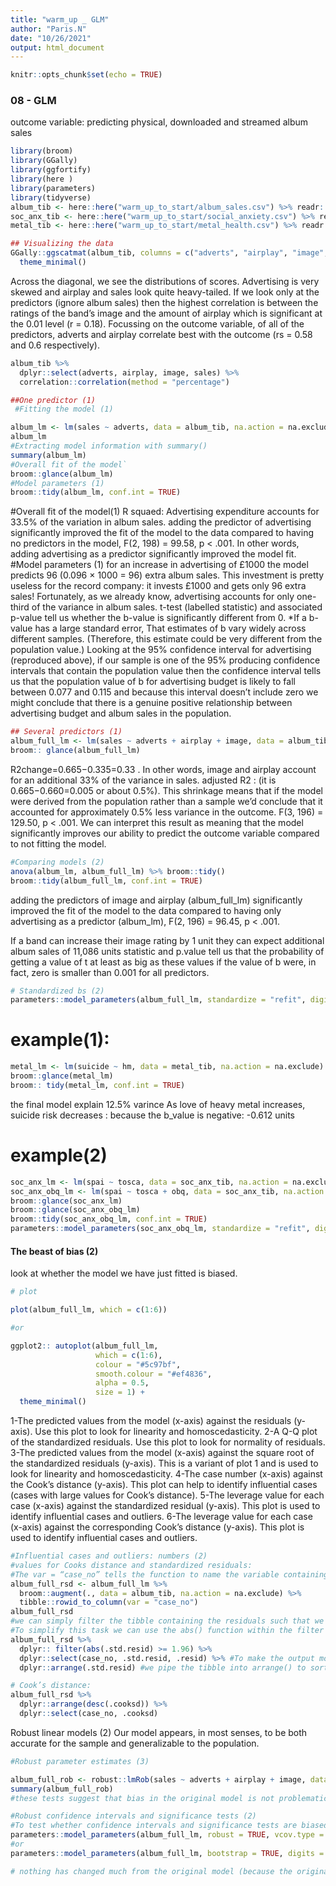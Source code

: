 ```yaml
---
title: "warm_up _ GLM"
author: "Paris.N"
date: "10/26/2021"
output: html_document
---
```


```r
knitr::opts_chunk$set(echo = TRUE)
```

### 08 - GLM
outcome variable: predicting physical, downloaded and streamed album sales
```r
library(broom) 
library(GGally)
library(ggfortify) 
library(here )
library(parameters) 
library(tidyverse)
album_tib <- here::here("warm_up_to_start/album_sales.csv") %>% readr::read_csv()
soc_anx_tib <- here::here("warm_up_to_start/social_anxiety.csv") %>% readr::read_csv()
metal_tib <- here::here("warm_up_to_start/metal_health.csv") %>% readr::read_csv()
```

```r
## Visualizing the data
GGally::ggscatmat(album_tib, columns = c("adverts", "airplay", "image", "sales")) +
  theme_minimal()

```
Across the diagonal, we see the distributions of scores. Advertising is very skewed and airplay and sales look quite heavy-tailed.
If we look only at the predictors (ignore album sales) then the highest correlation is between the ratings of the band’s image and the amount of airplay which is significant at the 0.01 level (r = 0.18). Focussing on the outcome variable, of all of the predictors, adverts and airplay correlate best with the outcome (rs = 0.58 and 0.6 respectively).

```r
album_tib %>%
  dplyr::select(adverts, airplay, image, sales) %>%
  correlation::correlation(method = "percentage")
```

```r
##One predictor (1)
 #Fitting the model (1)

album_lm <- lm(sales ~ adverts, data = album_tib, na.action = na.exclude)
album_lm
#Extracting model information with summary()
summary(album_lm)
#Overall fit of the model`
broom::glance(album_lm)
#Model parameters (1)
broom::tidy(album_lm, conf.int = TRUE)
```

#Overall fit of the model(1)
R squaed: Advertising expenditure accounts for 33.5% of the variation in album sales.
adding the predictor of advertising significantly improved the fit of the model to the data compared to having no predictors in the model, F(2, 198) = 99.58, p < .001. In other words, adding advertising as a predictor significantly improved the model fit.
#Model parameters (1)
for an increase in advertising of £1000 the model predicts 96 (0.096 × 1000 = 96) extra album sales. This investment is pretty useless for the record company: it invests £1000 and gets only 96 extra sales! Fortunately, as we already know, advertising accounts for only one-third of the variance in album sales.
t-test (labelled statistic) and associated p-value tell us whether the b-value is significantly different from 0. 
*If a b-value has a large standard error, That estimates of b vary widely across different samples. (Therefore, this estimate could be very different from the population value.)
Looking at the 95% confidence interval for advertising (reproduced above), if our sample is one of the 95% producing confidence intervals that contain the population value then the confidence interval tells us that the population value of b for advertising budget is likely to fall between 0.077 and 0.115 and because this interval doesn’t include zero we might conclude that there is a genuine positive relationship between advertising budget and album sales in the population.

```r
## Several predictors (1)
album_full_lm <- lm(sales ~ adverts + airplay + image, data = album_tib, na.action = na.exclude)
broom:: glance(album_full_lm)
```
R2change=0.665−0.335=0.33 . In other words, image and airplay account for an additional 33% of the variance in sales.
adjusted R2 : (it is 0.665−0.660=0.005 or about 0.5%). This shrinkage means that if the model were derived from the population rather than a sample we’d conclude that it accounted for approximately 0.5% less variance in the outcome.
F(3, 196) = 129.50, p < .001. We can interpret this result as meaning that the model significantly improves our ability to predict the outcome variable compared to not fitting the model.

```r
#Comparing models (2)
anova(album_lm, album_full_lm) %>% broom::tidy()
broom::tidy(album_full_lm, conf.int = TRUE)
```
adding the predictors of image and airplay (album_full_lm) significantly improved the fit of the model to the data compared to having only advertising as a predictor (album_lm), F(2, 196) = 96.45, p < .001.

If a band can increase their image rating by 1 unit they can expect additional album sales of 11,086 units 
statistic and p.value tell us that the probability of getting a value of t at least as big as these values if the value of b were, in fact, zero is smaller than 0.001 for all predictors.

```r
# Standardized bs (2)
parameters::model_parameters(album_full_lm, standardize = "refit", digits = 3)

```

# example(1): 

```r
metal_lm <- lm(suicide ~ hm, data = metal_tib, na.action = na.exclude)
broom::glance(metal_lm)
broom:: tidy(metal_lm, conf.int = TRUE)
```
the final model explain 12.5% varince
As love of heavy metal increases, suicide risk decreases : because the b_value is negative: -0.612 units

# example(2)

```r
soc_anx_lm <- lm(spai ~ tosca, data = soc_anx_tib, na.action = na.exclude)
soc_anx_obq_lm <- lm(spai ~ tosca + obq, data = soc_anx_tib, na.action = na.exclude)
broom::glance(soc_anx_lm)
broom::glance(soc_anx_obq_lm)
broom::tidy(soc_anx_obq_lm, conf.int = TRUE)
parameters::model_parameters(soc_anx_obq_lm, standardize = "refit", digits = 3)
```

#### The beast of bias (2)
look at whether the model we have just fitted is biased. 
```r
# plot

plot(album_full_lm, which = c(1:6))

#or

ggplot2:: autoplot(album_full_lm,
                   which = c(1:6),
                   colour = "#5c97bf",
                   smooth.colour = "#ef4836",
                   alpha = 0.5,
                   size = 1) + 
  theme_minimal()
```
1-The predicted values from the model (x-axis) against the residuals (y-axis). Use this plot to look for linearity and homoscedasticity.
2-A Q-Q plot of the standardized residuals. Use this plot to look for normality of residuals.
3-The predicted values from the model (x-axis) against the square root of the standardized residuals (y-axis). This is a variant of plot 1 and is used to look for linearity and homoscedasticity.
4-The case number (x-axis) against the Cook’s distance (y-axis). This plot can help to identify influential cases (cases with large values for Cook’s distance).
5-The leverage value for each case (x-axis) against the standardized residual (y-axis). This plot is used to identify influential cases and outliers.
6-The leverage value for each case (x-axis) against the corresponding Cook’s distance (y-axis). This plot is used to identify influential cases and outliers.


```r
#Influential cases and outliers: numbers (2)
#values for Cooks distance and standardized residuals:
#The var = “case_no” tells the function to name the variable containing the row numbers case_no
album_full_rsd <- album_full_lm %>% 
  broom::augment(., data = album_tib, na.action = na.exclude) %>%
  tibble::rowid_to_column(var = "case_no")
album_full_rsd
#we can simply filter the tibble containing the residuals such that we see only cases with a standardized residual that is less than −1.96 or greater than 1.96.
#To simplify this task we can use the abs() function within the filter to return the absolute value (ignores the plus or minus sign) of the residual. Doing so means that we can simply filter by values above 1.96 (or whatever threshold we want to use). 
album_full_rsd %>%
  dplyr:: filter(abs(.std.resid) >= 1.96) %>%
  dplyr::select(case_no, .std.resid, .resid) %>% #To make the output more focussed we can pipe the filtered tibble into select() and select only the case number, the standardized residual and the raw residual.  
  dplyr::arrange(.std.resid) #we pipe the tibble into arrange() to sort it by the size of .std.resid, so that the resulting table will list cases from the smallest standardized residual to the largest.

# Cook’s distance:
album_full_rsd %>% 
  dplyr::arrange(desc(.cooksd)) %>%
  dplyr::select(case_no, .cooksd)

```
Robust linear models (2)
Our model appears, in most senses, to be both accurate for the sample and generalizable to the population.
```r
#Robust parameter estimates (3)

album_full_rob <- robust::lmRob(sales ~ adverts + airplay + image, data = album_tib, na.action = na.exclude)
summary(album_full_rob)
#these tests suggest that bias in the original model is not problematic (because the p-value for these tests are not significant).
```

```r
#Robust confidence intervals and significance tests (2)
#To test whether confidence intervals and significance tests are biased we can estimate the model with standard errors designed for heteroscedastic residuals or if the sample size is small use a bootstrap.
parameters::model_parameters(album_full_lm, robust = TRUE, vcov.type = "HC4", digits = 3)
#or
parameters::model_parameters(album_full_lm, bootstrap = TRUE, digits = 3)

# nothing has changed much from the original model (because the original model didn’t violate any assumptions or have influential cases or outliers.)

```


